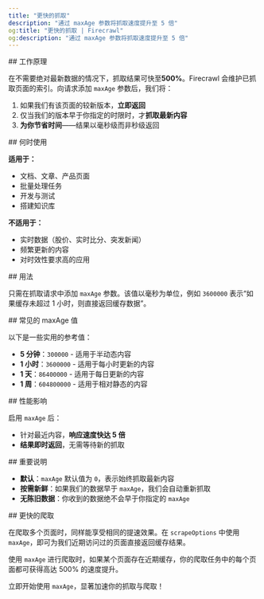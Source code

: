 ```yaml
---
title: "更快的抓取"
description: "通过 maxAge 参数将抓取速度提升至 5 倍"
og:title: "更快的抓取 | Firecrawl"
og:description: "通过 maxAge 参数将抓取速度提升至 5 倍"
---
```




<div id="how-it-works">
  ## 工作原理
</div>

在不需要绝对最新数据的情况下，抓取结果可快至**500%**。Firecrawl 会维护已抓取页面的索引。向请求添加 `maxAge` 参数后，我们将：

1. 如果我们有该页面的较新版本，**立即返回**
2. 仅当我们的版本早于你指定的时限时，才**抓取最新内容**
3. **为你节省时间**——结果以毫秒级而非秒级返回

<div id="when-to-use-this">
  ## 何时使用
</div>

**适用于：**

- 文档、文章、产品页面
- 批量处理任务
- 开发与测试
- 搭建知识库

**不适用于：**

- 实时数据（股价、实时比分、突发新闻）
- 频繁更新的内容
- 对时效性要求高的应用

<div id="usage">
  ## 用法
</div>

只需在抓取请求中添加 `maxAge` 参数。该值以毫秒为单位，例如 `3600000` 表示“如果缓存未超过 1 小时，则直接返回缓存数据”。

<CodeGroup>

<FastScrapePython />

<FastScrapeNode />

<FastScrapeGo />

<FastScrapeRust />

<FastScrapeCURL />

</CodeGroup>

<div id="common-maxage-values">
  ## 常见的 maxAge 值
</div>

以下是一些实用的参考值：

- **5 分钟**：`300000` - 适用于半动态内容
- **1 小时**：`3600000` - 适用于每小时更新的内容
- **1 天**：`86400000` - 适用于每日更新的内容
- **1 周**：`604800000` - 适用于相对静态的内容

<div id="performance-impact">
  ## 性能影响
</div>

启用 `maxAge` 后：

- 针对最近内容，**响应速度快达 5 倍**
- **结果即时返回**，无需等待新的抓取

<div id="important-notes">
  ## 重要说明
</div>

- **默认**：`maxAge` 默认值为 `0`，表示始终抓取最新内容
- **按需新鲜**：如果我们的数据早于 `maxAge`，我们会自动重新抓取
- **无陈旧数据**：你收到的数据绝不会早于你指定的 `maxAge`

<div id="faster-crawling">
  ## 更快的爬取
</div>

在爬取多个页面时，同样能享受相同的提速效果。在 `scrapeOptions` 中使用 `maxAge`，即可为我们近期访问过的页面直接返回缓存结果。

<CodeGroup>

<FastCrawlPython />

<FastCrawlNode />

<FastCrawlGo />

<FastCrawlRust />

<FastCrawlCURL />

</CodeGroup>

使用 `maxAge` 进行爬取时，如果某个页面存在近期缓存，你的爬取任务中的每个页面都可获得高达 500% 的速度提升。

立即开始使用 `maxAge`，显著加速你的抓取与爬取！